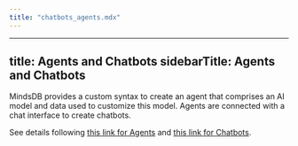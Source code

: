 ```yaml
---
title: "chatbots_agents.mdx"
---
```


---
title: Agents and Chatbots
sidebarTitle: Agents and Chatbots
---

MindsDB provides a custom syntax to create an agent that comprises an AI model and data used to customize this model. Agents are connected with a chat interface to create chatbots.

See details following [this link for Agents](/mindsdb_sql/agents/agent) and [this link for Chatbots](/mindsdb_sql/agents/chatbot).
